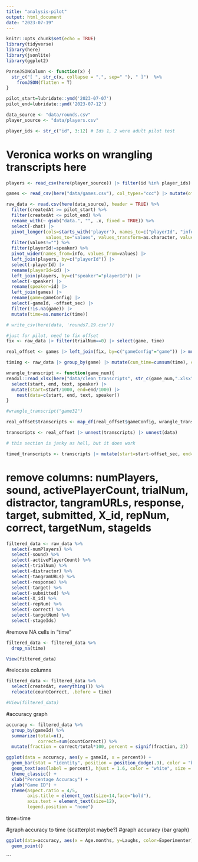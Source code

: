 ```yaml
---
title: "analysis-pilot"
output: html_document
date: "2023-07-19"
---
```


```r
knitr::opts_chunk$set(echo = TRUE)
library(tidyverse)
library(here)
library(jsonlite)
library(ggplot2)

ParseJSONColumn <- function(x) {
  str_c("[ ", str_c(x, collapse = ",", sep=" "), " ]")  %>% 
    fromJSON(flatten = T)
}

pilot_start=lubridate::ymd('2023-07-07') 
pilot_end=lubridate::ymd('2023-07-12')

data_source <- "data/rounds.csv"
player_source <- "data/players.csv"

player_ids <- str_c("id", 3:12) # Ids 1, 2 were adult pilot test 
```

# Veronica works on wrangling transcripts here

```r

players <- read_csv(here(player_source)) |> filter(id %in% player_ids) |> select(id, playerId=`_id`) 

games <- read_csv(here("data/games.csv"), col_types="ccc") |> mutate(offset_sec=lubridate::ms(offset) |> lubridate::period_to_seconds()) |> select(-offset)

```

```r

raw_data <- read.csv(here(data_source), header = TRUE) %>% 
  filter(createdAt >= pilot_start) %>%
  filter(createdAt <= pilot_end) %>% 
  rename_with(~ gsub("data.", "", .x, fixed = TRUE)) %>% 
  select(-chat) |> 
  pivot_longer(cols=starts_with('player'), names_to=c("playerId", "info"), names_prefix="player_", names_sep="_",
               values_to="values", values_transform=as.character, values_drop_na=T) %>% 
  filter(values!="") %>% 
  filter(playerId!=speaker) %>% 
  pivot_wider(names_from=info, values_from=values) |> 
  left_join(players, by=c("playerId")) |> 
  select(-playerId) |> 
  rename(playerId=id) |> 
  left_join(players, by=c("speaker"="playerId")) |> 
  select(-speaker) |> 
  rename(speaker=id) |> 
  left_join(games) |> 
  rename(game=gameConfig) |> 
  select(-gameId, -offset_sec) |> 
  filter(!is.na(game)) |> 
  mutate(time=as.numeric(time))

# write_csv(here(data, 'rounds7.19.csv'))
```

```r
#just for pilot, need to fix offset
fix <- raw_data |> filter(trialNum==0) |> select(game, time)

real_offset <- games |> left_join(fix, by=c("gameConfig"="game")) |> mutate(offset_sec=offset_sec-time/1000)

timing <- raw_data |> group_by(game) |> mutate(cum_time=cumsum(time), cum_sec=cum_time/1000+3*trialNum)

```

```r

wrangle_transcript <- function(game_num){
readxl::read_xlsx(here("data/clean_transcripts", str_c(game_num,".xlsx"))) |> 
  select(start, end, text, speaker) |> 
  mutate(start=start/1000, end=end/1000) |> 
    nest(data=c(start, end, text, speaker))
}

#wrangle_transcript("game32")

real_offset$transcripts <- map_df(real_offset$gameConfig, wrangle_transcript)

transcripts <- real_offset |> unnest(transcripts) |> unnest(data)

# this section is janky as hell, but it does work

timed_transcripts <- transcripts |> mutate(start=start-offset_sec, end=end-offset_sec)
```


# remove columns: numPlayers, sound, activePlayerCount, trialNum, distractor, tangramURLs, response, target, submitted, X_id, repNum, correct, targetNum, stageIds
```r
filtered_data <- raw_data %>% 
  select(-numPlayers) %>% 
  select(-sound) %>%  
  select(-activePlayerCount) %>% 
  select(-trialNum) %>% 
  select(-distractor) %>% 
  select(-tangramURLs) %>% 
  select(-response) %>% 
  select(-target) %>% 
  select(-submitted) %>% 
  select(-X_id) %>% 
  select(-repNum) %>% 
  select(-correct) %>% 
  select(-targetNum) %>% 
  select(-stageIds)

```

#remove NA cells in "time"
```r
filtered_data <- filtered_data %>% 
  drop_na(time)

View(filtered_data)
```

#relocate columns
```r
filtered_data <- filtered_data %>% 
  select(createdAt, everything()) %>% 
  relocate(countCorrect, .before = time)

#View(filtered_data)
```




#accuracy graph
```r
accuracy <- filtered_data %>% 
  group_by(gameId) %>% 
  summarize(total=n(),
            correct=sum(countCorrect)) %>% 
  mutate(fraction = correct/total*100, percent = signif(fraction, 2)) 

ggplot(data = accuracy, aes(y = gameId, x = percent)) +
  geom_bar(stat = "identity", position = position_dodge(.9), color = "black", fill = "#228B22", width = .7) +
  geom_text(aes(label = percent), hjust = 1.6, color = "white", size = 3) +
  theme_classic() +
  xlab("Percentage Accuracy") +
  ylab("Game ID") +
  theme(aspect.ratio = 4/5,
        axis.title = element_text(size=14,face="bold"),
        axis.text = element_text(size=12),
        legend.position = "none")
```



time=time


#graph accuracy to time (scatterplot maybe?)
#graph accuracy (bar graph)

```r
ggplot(data=accuracy, aes(x = Age.months, y=Laughs, color=Experimenter)) +
  geom_point()
```
```








